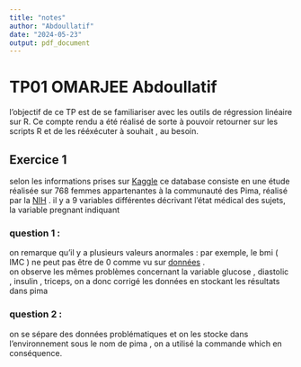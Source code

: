 ```yaml
---
title: "notes"
author: "Abdoullatif"
date: "2024-05-23"
output: pdf_document
---
```


# TP01 OMARJEE Abdoullatif

l'objectif de ce TP est de se familiariser avec les outils de régression linéaire sur R. Ce compte rendu a été réalisé de sorte à pouvoir retourner sur les scripts R et de les rééxécuter à souhait , au besoin.

## Exercice 1

selon les informations prises sur [Kaggle](https://www.kaggle.com/datasets/uciml/pima-indians-diabetes-database) ce database consiste en une étude réalisée sur 768 femmes appartenantes à la communauté des Pima, réalisé par la [NIH](https://www.niddk.nih.gov/) . il y a 9 variables différentes décrivant l'état médical des sujets, la variable [pregnant]{.code} indiquant

### question 1 :

on remarque qu'il y a plusieurs valeurs anormales : par exemple, le [bmi]{.code} ( IMC ) ne peut pas être de 0 comme vu sur [données](données.R) .\
on observe les mêmes problèmes concernant la variable [glucose]{.code} , [diastolic]{.code} , [insulin]{.code} , [triceps]{.code}, on a donc corrigé les données en stockant les résultats dans [pima]{.code}

### question 2 :

on se sépare des données problématiques et on les stocke dans l'environnement sous le nom de [pima]{.code} , on a utilisé la commande [which]{.code} en conséquence.
